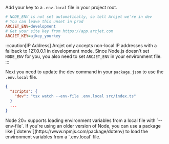 
Add your key to a `.env.local` file in your project root.

```ini title=".env.local"
# NODE_ENV is not set automatically, so tell Arcjet we're in dev
# You can leave this unset in prod
ARCJET_ENV=development
# Get your site key from https://app.arcjet.com
ARCJET_KEY=ajkey_yourkey
```

:::caution[IP Address]
Arcjet only accepts non-local IP addresses with a fallback to 127.0.0.1 in
development mode. Since Node.js doesn't set `NODE_ENV` for you, you also need to
set `ARCJET_ENV` in your environment file.
:::

Next you need to update the dev command in your `package.json` to use the
`.env.local` file.

```json
{
  "scripts": {
    "dev": "tsx watch --env-file .env.local src/index.ts"
  }
  ...
}
```

<Aside type="note" title="env files">
  Node 20+ supports loading environment variables from a local file with
  `--env-file`. If you're using an older version of Node, you can use a package
  like [`dotenv`](https://www.npmjs.com/package/dotenv) to load the environment
  variables from a `.env.local` file.
</Aside>
